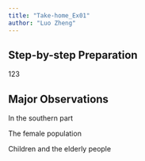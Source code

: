 ```yaml
---
title: "Take-home_Ex01"
author: "Luo Zheng"
---
```


## Step-by-step Preparation

123

## Major Observations

In the southern part

The female population

Children and the elderly people
